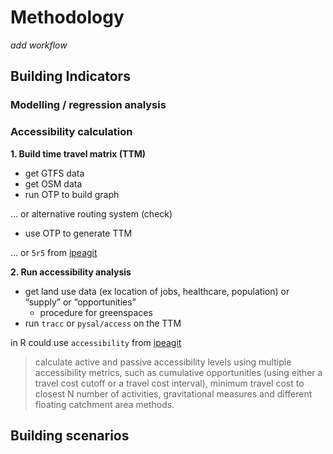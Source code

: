 # Methodology

_add workflow_

## Building Indicators

### Modelling / regression analysis

### Accessibility calculation

**1. Build time travel matrix (TTM)**

- get GTFS data
- get OSM data
- run OTP to build graph

... or alternative routing system (check)

- use OTP to generate TTM

... or `5r5` from [ipeagit](https://ipeagit.github.io/r5r/reference/travel_time_matrix.html)


**2. Run accessibility analysis**

- get land use data (ex location of jobs, healthcare, population) or "supply" or "opportunities"
     - procedure for greenspaces

- run `tracc` or `pysal/access` on the TTM

in R could use `accessibility` from [ipeagit](https://ipeagit.github.io/accessibility/articles/accessibility.html)

> calculate active and passive accessibility levels using multiple accessibility metrics, such as cumulative opportunities (using either a travel cost cutoff or a travel cost interval), minimum travel cost to closest N number of activities, gravitational measures and different floating catchment area methods.

## Building scenarios


